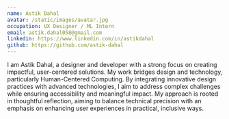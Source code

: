 ```yaml
---
name: Astik Dahal
avatar: /static/images/avatar.jpg
occupation: UX Designer / ML Intern
email: astik.dahal058@gmail.com
linkedin: https://www.linkedin.com/in/astikdahal
github: https://github.com/astik-dahal
---
```


I am Astik Dahal, a designer and developer with a strong focus on creating impactful, user-centered solutions.
My work bridges design and technology, particularly Human-Centered Computing.
By integrating innovative design practices with advanced technologies, I aim to address complex challenges while ensuring accessibility and meaningful impact.
My approach is rooted in thoughtful reflection, aiming to balance technical precision with an emphasis on enhancing user experiences in practical, inclusive ways.
